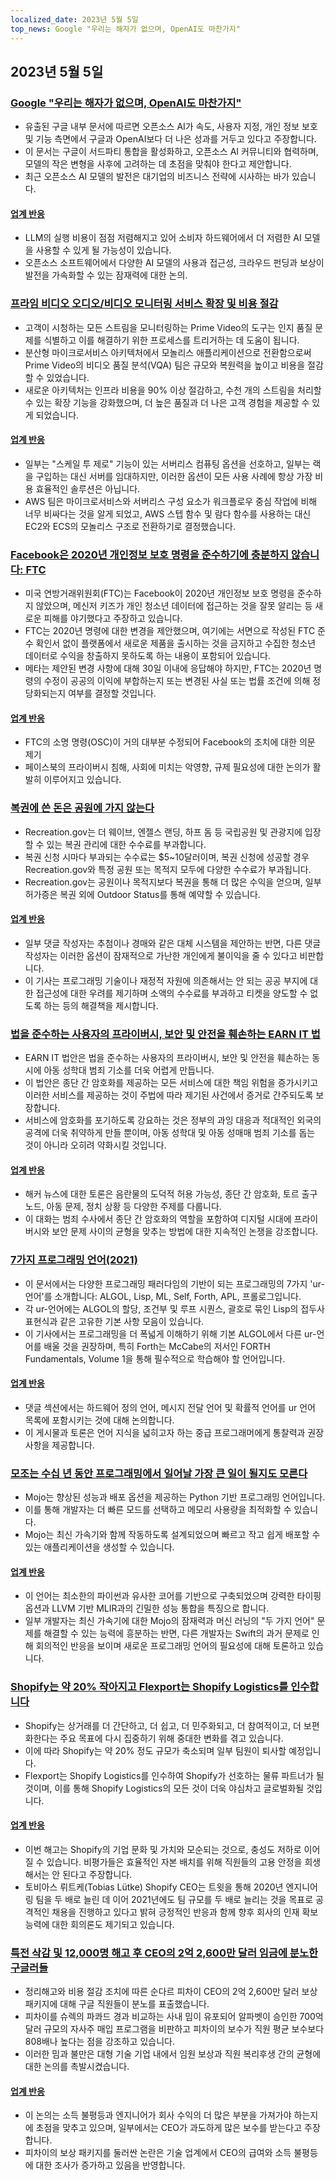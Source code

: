 ```yaml
---
localized_date: 2023년 5월 5일
top_news: Google "우리는 해자가 없으며, OpenAI도 마찬가지"
---
```




<CallToAction />

<Steps>

## 2023년 5월 5일

### [Google "우리는 해자가 없으며, OpenAI도 마찬가지"](https://www.semianalysis.com/p/google-we-have-no-moat-and-neither)

- 유출된 구글 내부 문서에 따르면 오픈소스 AI가 속도, 사용자 지정, 개인 정보 보호 및 기능 측면에서 구글과 OpenAI보다 더 나은 성과를 거두고 있다고 주장합니다.
- 이 문서는 구글이 서드파티 통합을 활성화하고, 오픈소스 AI 커뮤니티와 협력하며, 모델의 작은 변형을 사후에 고려하는 데 초점을 맞춰야 한다고 제안합니다.
- 최근 오픈소스 AI 모델의 발전은 대기업의 비즈니스 전략에 시사하는 바가 있습니다.

#### [업계 반응](http://news.ycombinator.com/item?id=35813322)

- LLM의 실행 비용이 점점 저렴해지고 있어 소비자 하드웨어에서 더 저렴한 AI 모델을 사용할 수 있게 될 가능성이 있습니다.
- 오픈소스 소프트웨어에서 다양한 AI 모델의 사용과 접근성, 크라우드 펀딩과 보상이 발전을 가속화할 수 있는 잠재력에 대한 논의.

### [프라임 비디오 오디오/비디오 모니터링 서비스 확장 및 비용 절감](https://www.primevideotech.com/video-streaming/scaling-up-the-prime-video-audio-video-monitoring-service-and-reducing-costs-by-90)

- 고객이 시청하는 모든 스트림을 모니터링하는 Prime Video의 도구는 인지 품질 문제를 식별하고 이를 해결하기 위한 프로세스를 트리거하는 데 도움이 됩니다.
- 분산형 마이크로서비스 아키텍처에서 모놀리스 애플리케이션으로 전환함으로써 Prime Video의 비디오 품질 분석(VQA) 팀은 규모와 복원력을 높이고 비용을 절감할 수 있었습니다.
- 새로운 아키텍처는 인프라 비용을 90% 이상 절감하고, 수천 개의 스트림을 처리할 수 있는 확장 기능을 강화했으며, 더 높은 품질과 더 나은 고객 경험을 제공할 수 있게 되었습니다.

#### [업계 반응](http://news.ycombinator.com/item?id=35811741)

- 일부는 "스케일 투 제로" 기능이 있는 서버리스 컴퓨팅 옵션을 선호하고, 일부는 랙을 구입하는 대신 서버를 임대하지만, 이러한 옵션이 모든 사용 사례에 항상 가장 비용 효율적인 솔루션은 아닙니다.
- AWS 팀은 마이크로서비스와 서버리스 구성 요소가 워크플로우 중심 작업에 비해 너무 비싸다는 것을 알게 되었고, AWS 스텝 함수 및 람다 함수를 사용하는 대신 EC2와 ECS의 모놀리스 구조로 전환하기로 결정했습니다.

### [Facebook은 2020년 개인정보 보호 명령을 준수하기에 충분하지 않습니다: FTC](https://arstechnica.com/tech-policy/2023/05/ftc-says-facebook-violated-privacy-order-proposes-ban-on-monetizing-youth-data/)

- 미국 연방거래위원회(FTC)는 Facebook이 2020년 개인정보 보호 명령을 준수하지 않았으며, 메신저 키즈가 개인 청소년 데이터에 접근하는 것을 잘못 알리는 등 새로운 피해를 야기했다고 주장하고 있습니다.
- FTC는 2020년 명령에 대한 변경을 제안했으며, 여기에는 서면으로 작성된 FTC 준수 확인서 없이 플랫폼에서 새로운 제품을 출시하는 것을 금지하고 수집한 청소년 데이터로 수익을 창출하지 못하도록 하는 내용이 포함되어 있습니다.
- 메타는 제안된 변경 사항에 대해 30일 이내에 응답해야 하지만, FTC는 2020년 명령의 수정이 공공의 이익에 부합하는지 또는 변경된 사실 또는 법률 조건에 의해 정당화되는지 여부를 결정할 것입니다.

#### [업계 반응](http://news.ycombinator.com/item?id=35814081)

- FTC의 소명 명령(OSC)이 거의 대부분 수정되어 Facebook의 조치에 대한 의문 제기
- 페이스북의 프라이버시 침해, 사회에 미치는 악영향, 규제 필요성에 대한 논의가 활발히 이루어지고 있습니다.

### [복권에 쓴 돈은 공원에 가지 않는다](https://outdoorstatus.com/articles/recreation-gov-lottery-fees/)

- Recreation.gov는 더 웨이브, 엔젤스 랜딩, 하프 돔 등 국립공원 및 관광지에 입장할 수 있는 복권 관리에 대한 수수료를 부과합니다.
- 복권 신청 시마다 부과되는 수수료는 $5~10달러이며, 복권 신청에 성공할 경우 Recreation.gov와 특정 공원 또는 목적지 모두에 다양한 수수료가 부과됩니다.
- Recreation.gov는 공원이나 목적지보다 복권을 통해 더 많은 수익을 얻으며, 일부 허가증은 복권 외에 Outdoor Status를 통해 예약할 수 있습니다.

#### [업계 반응](http://news.ycombinator.com/item?id=35809570)

- 일부 댓글 작성자는 추첨이나 경매와 같은 대체 시스템을 제안하는 반면, 다른 댓글 작성자는 이러한 옵션이 잠재적으로 가난한 개인에게 불이익을 줄 수 있다고 비판합니다.
- 이 기사는 프로그래밍 기술이나 재정적 자원에 의존해서는 안 되는 공공 부지에 대한 접근성에 대한 우려를 제기하며 소액의 수수료를 부과하고 티켓을 양도할 수 없도록 하는 등의 해결책을 제시합니다.

### [법을 준수하는 사용자의 프라이버시, 보안 및 안전을 훼손하는 EARN IT 법](https://techfreedom.org/earn-it-act-remains-a-threat-to-liberty-security-safety-of-children/)

- EARN IT 법안은 법을 준수하는 사용자의 프라이버시, 보안 및 안전을 훼손하는 동시에 아동 성학대 범죄 기소를 더욱 어렵게 만듭니다.
- 이 법안은 종단 간 암호화를 제공하는 모든 서비스에 대한 책임 위험을 증가시키고 이러한 서비스를 제공하는 것이 주법에 따라 제기된 사건에서 증거로 간주되도록 보장합니다.
- 서비스에 암호화를 포기하도록 강요하는 것은 정부의 과잉 대응과 적대적인 외국의 공격에 더욱 취약하게 만들 뿐이며, 아동 성학대 및 아동 성매매 범죄 기소를 돕는 것이 아니라 오히려 약화시킬 것입니다.

#### [업계 반응](http://news.ycombinator.com/item?id=35814113)

- 해커 뉴스에 대한 토론은 음란물의 도덕적 허용 가능성, 종단 간 암호화, 토르 출구 노드, 아동 문제, 정치 상황 등 다양한 주제를 다룹니다.
- 이 대화는 범죄 수사에서 종단 간 암호화의 역할을 포함하여 디지털 시대에 프라이버시와 보안 문제 사이의 균형을 맞추는 방법에 대한 지속적인 논쟁을 강조합니다.

### [7가지 프로그래밍 언어(2021)](https://madhadron.com/programming/seven_ur_languages.html)

- 이 문서에서는 다양한 프로그래밍 패러다임의 기반이 되는 프로그래밍의 7가지 'ur-언어'를 소개합니다: ALGOL, Lisp, ML, Self, Forth, APL, 프롤로그입니다.
- 각 ur-언어에는 ALGOL의 할당, 조건부 및 루프 시퀀스, 괄호로 묶인 Lisp의 접두사 표현식과 같은 고유한 기본 사항 모음이 있습니다.
- 이 기사에서는 프로그래밍을 더 폭넓게 이해하기 위해 기본 ALGOL에서 다른 ur-언어를 배울 것을 권장하며, 특히 Forth는 McCabe의 저서인 FORTH Fundamentals, Volume 1을 통해 필수적으로 학습해야 할 언어입니다.

#### [업계 반응](http://news.ycombinator.com/item?id=35813496)

- 댓글 섹션에서는 하드웨어 정의 언어, 메시지 전달 언어 및 확률적 언어를 ur 언어 목록에 포함시키는 것에 대해 논의합니다.
- 이 게시물과 토론은 언어 지식을 넓히고자 하는 중급 프로그래머에게 통찰력과 권장 사항을 제공합니다.

### [모조는 수십 년 동안 프로그래밍에서 일어날 가장 큰 일이 될지도 모른다](https://www.fast.ai/posts/2023-05-03-mojo-launch.html)

- Mojo는 향상된 성능과 배포 옵션을 제공하는 Python 기반 프로그래밍 언어입니다.
- 이를 통해 개발자는 더 빠른 모드를 선택하고 메모리 사용량을 최적화할 수 있습니다.
- Mojo는 최신 가속기와 함께 작동하도록 설계되었으며 빠르고 작고 쉽게 배포할 수 있는 애플리케이션을 생성할 수 있습니다.

#### [업계 반응](http://news.ycombinator.com/item?id=35809658)

- 이 언어는 최소한의 파이썬과 유사한 코어를 기반으로 구축되었으며 강력한 타이핑 옵션과 LLVM 기반 MLIR과의 긴밀한 성능 통합을 특징으로 합니다.
- 일부 개발자는 최신 가속기에 대한 Mojo의 잠재력과 머신 러닝의 "두 가지 언어" 문제를 해결할 수 있는 능력에 흥분하는 반면, 다른 개발자는 Swift의 과거 문제로 인해 회의적인 반응을 보이며 새로운 프로그래밍 언어의 필요성에 대해 토론하고 있습니다.

### [Shopify는 약 20% 작아지고 Flexport는 Shopify Logistics를 인수합니다](https://news.shopify.com/important-team-and-business-changes)

- Shopify는 상거래를 더 간단하고, 더 쉽고, 더 민주화되고, 더 참여적이고, 더 보편화한다는 주요 목표에 다시 집중하기 위해 중대한 변화를 겪고 있습니다.
- 이에 따라 Shopify는 약 20% 정도 규모가 축소되며 일부 팀원이 퇴사할 예정입니다.
- Flexport는 Shopify Logistics를 인수하여 Shopify가 선호하는 물류 파트너가 될 것이며, 이를 통해 Shopify Logistics의 모든 것이 더욱 야심차고 글로벌화될 것입니다.

#### [업계 반응](http://news.ycombinator.com/item?id=35813763)

- 이번 해고는 Shopify의 기업 문화 및 가치와 모순되는 것으로, 충성도 저하로 이어질 수 있습니다. 비평가들은 효율적인 자본 배치를 위해 직원들의 고용 안정을 희생해서는 안 된다고 주장합니다.
- 토비아스 뤼트케(Tobias Lütke) Shopify CEO는 트윗을 통해 2020년 엔지니어링 팀을 두 배로 늘린 데 이어 2021년에도 팀 규모를 두 배로 늘리는 것을 목표로 공격적인 채용을 진행하고 있다고 밝혀 긍정적인 반응과 함께 향후 회사의 인재 확보 능력에 대한 회의론도 제기되고 있습니다.

### [특전 삭감 및 12,000명 해고 후 CEO의 2억 2,600만 달러 임금에 분노한 구글러들](https://arstechnica.com/tech-policy/2023/05/googlers-angry-about-ceos-226m-pay-after-cuts-in-perks-and-12000-layoffs/)

- 정리해고와 비용 절감 조치에 따른 순다르 피차이 CEO의 2억 2,600만 달러 보상 패키지에 대해 구글 직원들이 분노를 표출했습니다.
- 피차이를 슈렉의 파콰드 경과 비교하는 사내 밈이 유포되어 알파벳이 승인한 700억 달러 규모의 자사주 매입 프로그램을 비판하고 피차이의 보수가 직원 평균 보수보다 808배나 높다는 점을 강조하고 있습니다.
- 이러한 밈과 불만은 대형 기술 기업 내에서 임원 보상과 직원 복리후생 간의 균형에 대한 논의를 촉발시켰습니다.

#### [업계 반응](http://news.ycombinator.com/item?id=35821927)

- 이 논의는 소득 불평등과 엔지니어가 회사 수익의 더 많은 부분을 가져가야 하는지에 초점을 맞추고 있으며, 일부에서는 CEO가 과도하게 많은 보수를 받는다고 주장합니다.
- 피차이의 보상 패키지를 둘러싼 논란은 기술 업계에서 CEO의 급여와 소득 불평등에 대한 조사가 증가하고 있음을 반영합니다.

</Steps>
